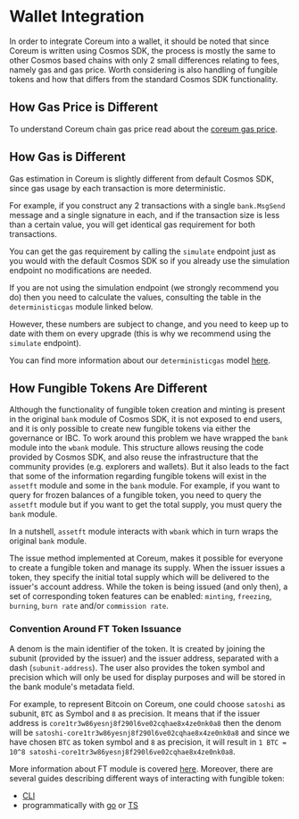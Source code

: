 # Wallet Integration

In order to integrate Coreum into a wallet, it should be noted that since Coreum 
is written using Cosmos SDK, the process is mostly the same to other Cosmos based chains with only 2 small differences
relating to fees, namely gas and gas price.
Worth considering is also handling of fungible tokens and how that differs from the standard Cosmos SDK functionality.

## How Gas Price is Different

To understand Coreum chain gas price read about the [coreum gas price](/docs/modules/coreum-deterministic-gas).

## How Gas is Different

Gas estimation in Coreum is slightly different from default Cosmos SDK, since gas usage by
each transaction is more deterministic. 

For example, if you construct any 2 transactions with
a single `bank.MsgSend` message and a single signature in each, and if the transaction
size is less than a certain value, you will get identical gas requirement for both transactions.

You can get the gas requirement by calling the `simulate` endpoint just as you would with
the default Cosmos SDK so if you already use the simulation endpoint no modifications are
needed.

If you are not using the simulation endpoint (we strongly recommend you do) then you need to 
calculate the values, consulting the table in the `deterministicgas` module linked below.

However, these numbers are subject to change, and you need to keep up to date with them on every 
upgrade (this is why we recommend using the `simulate` endpoint).

You can find more information about our `deterministicgas` model [here](/docs/modules/coreum-deterministic-gas).

## How Fungible Tokens Are Different

Although the functionality of fungible token creation and minting is present in the original `bank` module of Cosmos SDK, it is not exposed to end users, and it is only possible to create new fungible tokens via either the governance or IBC. To work around this problem we have wrapped the `bank` module into the `wbank` module.
This structure allows reusing the code provided by Cosmos SDK, and also reuse the infrastructure that the community provides (e.g. explorers and wallets). But it also leads to the fact that some of the information regarding fungible tokens will exist in the `assetft` module and some in the `bank` module. For example, if you want to query for frozen balances of a fungible token, you need to query the `assetft` module but if you want to get the total supply, you must query the `bank` module.

In a nutshell, `assetft` module interacts with `wbank` which in turn wraps the original `bank` module.

The issue method implemented at Coreum, makes it possible for everyone to create a fungible token and manage its supply. When the issuer issues a token, they specify the initial total supply which will be delivered to the issuer's account address. While the token is being issued (and only then), a set of corresponding token features can be enabled: `minting`, `freezing`, `burning`, `burn rate` and/or `commission rate`.
### Convention Around FT Token Issuance
A denom is the main identifier of the token. It is created by joining the subunit (provided by the issuer) and the issuer address, separated with a dash (`subunit-address`). The user also provides the token symbol and precision which will only be used for display purposes and will be stored in the bank module's metadata field.

For example, to represent Bitcoin on Coreum, one could choose `satoshi` as subunit, `BTC` as Symbol and `8` as precision. It means that if the issuer address is `core1tr3w86yesnj8f290l6ve02cqhae8x4ze0nk0a8` then the denom will be `satoshi-core1tr3w86yesnj8f290l6ve02cqhae8x4ze0nk0a8` and since we have chosen `BTC` as token symbol and `8` as precision, it will result in `1 BTC = 10^8 satoshi-core1tr3w86yesnj8f290l6ve02cqhae8x4ze0nk0a8`.

More information about FT module is covered [here](/docs/modules/coreum-fungible-token).
Moreover, there are several guides describing different ways of interacting with fungible token:
* [CLI](/docs/tutorials/get-started/cli/transfer-funds-cli) 
* programmatically with <a href="https://test.docs.coreum.dev/docs/tutorials/use-tokens/create-and-manage-nft-with-golang" target="_blank" rel="noopener noreferrer" className="text-[#24D494] font-bold">go</a>
 or [TS](/docs/tutorials/get-started/typescript/cosmjs)

